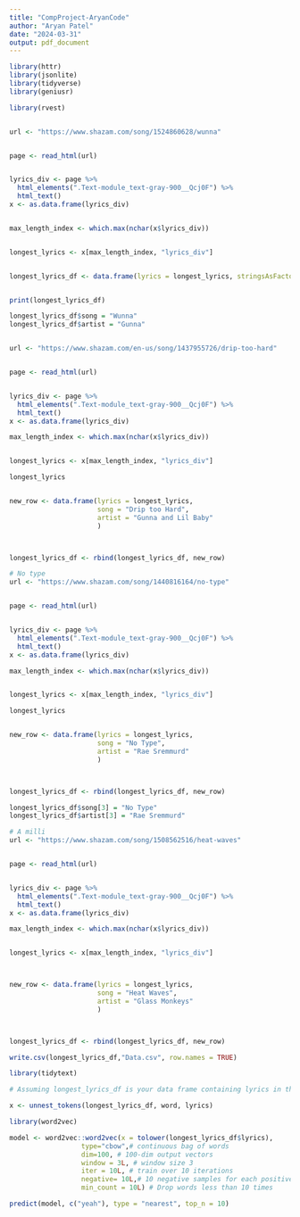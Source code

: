 ```yaml
---
title: "CompProject-AryanCode"
author: "Aryan Patel"
date: "2024-03-31"
output: pdf_document
---
```


```r
library(httr)
library(jsonlite)
library(tidyverse)
library(geniusr)
```



```r

library(rvest)


url <- "https://www.shazam.com/song/1524860628/wunna"


page <- read_html(url)


lyrics_div <- page %>%
  html_elements(".Text-module_text-gray-900__Qcj0F") %>%
  html_text()
x <- as.data.frame(lyrics_div)


max_length_index <- which.max(nchar(x$lyrics_div))


longest_lyrics <- x[max_length_index, "lyrics_div"]


longest_lyrics_df <- data.frame(lyrics = longest_lyrics, stringsAsFactors = FALSE)


print(longest_lyrics_df)

longest_lyrics_df$song = "Wunna"
longest_lyrics_df$artist = "Gunna"



```

```r

url <- "https://www.shazam.com/en-us/song/1437955726/drip-too-hard"


page <- read_html(url)


lyrics_div <- page %>%
  html_elements(".Text-module_text-gray-900__Qcj0F") %>%
  html_text()
x <- as.data.frame(lyrics_div)

max_length_index <- which.max(nchar(x$lyrics_div))


longest_lyrics <- x[max_length_index, "lyrics_div"]

longest_lyrics


new_row <- data.frame(lyrics = longest_lyrics,
                      song = "Drip too Hard",
                      artist = "Gunna and Lil Baby"
                      )



longest_lyrics_df <- rbind(longest_lyrics_df, new_row)

```







```r

# No type 
url <- "https://www.shazam.com/song/1440816164/no-type"


page <- read_html(url)


lyrics_div <- page %>%
  html_elements(".Text-module_text-gray-900__Qcj0F") %>%
  html_text()
x <- as.data.frame(lyrics_div)

max_length_index <- which.max(nchar(x$lyrics_div))


longest_lyrics <- x[max_length_index, "lyrics_div"]

longest_lyrics


new_row <- data.frame(lyrics = longest_lyrics,
                      song = "No Type",
                      artist = "Rae Sremmurd"
                      )



longest_lyrics_df <- rbind(longest_lyrics_df, new_row)

```
```r
longest_lyrics_df$song[3] = "No Type"
longest_lyrics_df$artist[3] = "Rae Sremmurd"
```



```r

# A milli 
url <- "https://www.shazam.com/song/1508562516/heat-waves"


page <- read_html(url)


lyrics_div <- page %>%
  html_elements(".Text-module_text-gray-900__Qcj0F") %>%
  html_text()
x <- as.data.frame(lyrics_div)

max_length_index <- which.max(nchar(x$lyrics_div))


longest_lyrics <- x[max_length_index, "lyrics_div"]



new_row <- data.frame(lyrics = longest_lyrics,
                      song = "Heat Waves",
                      artist = "Glass Monkeys"
                      )



longest_lyrics_df <- rbind(longest_lyrics_df, new_row)
```




```r
write.csv(longest_lyrics_df,"Data.csv", row.names = TRUE)
```

```r
library(tidytext)

# Assuming longest_lyrics_df is your data frame containing lyrics in the column 'lyrics'

x <- unnest_tokens(longest_lyrics_df, word, lyrics)
```



































































































```r
library(word2vec)
```


```r
model <- word2vec::word2vec(x = tolower(longest_lyrics_df$lyrics), 
                  type="cbow",# continuous bag of words
                  dim=100, # 100-dim output vectors
                  window = 3L, # window size 3
                  iter = 10L, # train over 10 iterations
                  negative= 10L,# 10 negative samples for each positive sample
                  min_count = 10L) # Drop words less than 10 times
```



```r
predict(model, c("yeah"), type = "nearest", top_n = 10)
```


